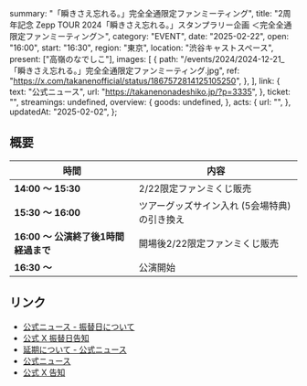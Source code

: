   summary: "「瞬きさえ忘れる。」完全全通限定ファンミーティング",
  title:
    "2周年記念 Zepp TOUR 2024「瞬きさえ忘れる。」スタンプラリー企画 ＜完全全通限定ファンミーティング＞",
  category: "EVENT",
  date: "2025-02-22",
  open: "16:00",
  start: "16:30",
  region: "東京",
  location: "渋谷キャストスペース",
  present: ["高嶺のなでしこ"],
  images: [
    {
      path: "/events/2024/2024-12-21_「瞬きさえ忘れる。」完全全通限定ファンミーティング.jpg",
      ref: "https://x.com/takanenofficial/status/1867572814125105250",
    },
  ],
  link: {
    text: "公式ニュース",
    url: "https://takanenonadeshiko.jp/?p=3335",
  },
  ticket: "",
  streamings: undefined,
  overview: {
    goods: undefined,
  },
  acts: {
    url: "",
  },
  updatedAt: "2025-02-02",
};

## 概要

| 時間                                 | 内容                                          |
| ------------------------------------ | --------------------------------------------- |
| **14:00 〜 15:30**                   | 2/22限定ファンミくじ販売                      |
| **15:30 〜 16:00**                   | ツアーグッズサイン入れ (5会場特典) の引き換え |
| **16:00 〜 公演終了後1時間経過まで** | 開場後2/22限定ファンミくじ販売                |
| **16:30 〜**                         | 公演開始                                      |

## リンク

- [公式ニュース - 振替日について](https://takanenonadeshiko.jp/?p=3335)
- [公式 X 振替日告知](https://x.com/takanenofficial/status/1885302030975328526)
- [延期について - 公式ニュース](https://takanenonadeshiko.jp/?p=3130)
- [公式ニュース](https://takanenonadeshiko.jp/?p=3089)
- [公式 X 告知](https://x.com/takanenofficial/status/1867572814125105250)
